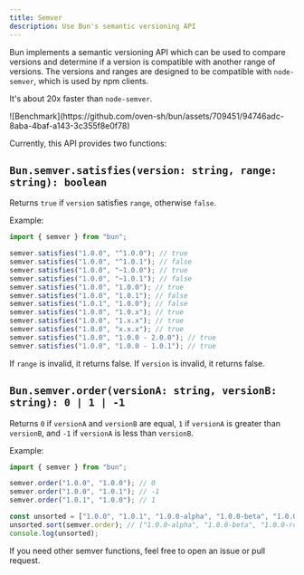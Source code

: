 ```yaml
---
title: Semver
description: Use Bun's semantic versioning API
---
```


Bun implements a semantic versioning API which can be used to compare versions and determine if a version is compatible with another range of versions. The versions and ranges are designed to be compatible with `node-semver`, which is used by npm clients.

It's about 20x faster than `node-semver`.

<Frame>
	![Benchmark](https://github.com/oven-sh/bun/assets/709451/94746adc-8aba-4baf-a143-3c355f8e0f78)
</Frame>

Currently, this API provides two functions:

## `Bun.semver.satisfies(version: string, range: string): boolean`

Returns `true` if `version` satisfies `range`, otherwise `false`.

Example:

```typescript
import { semver } from "bun";

semver.satisfies("1.0.0", "^1.0.0"); // true
semver.satisfies("1.0.0", "^1.0.1"); // false
semver.satisfies("1.0.0", "~1.0.0"); // true
semver.satisfies("1.0.0", "~1.0.1"); // false
semver.satisfies("1.0.0", "1.0.0"); // true
semver.satisfies("1.0.0", "1.0.1"); // false
semver.satisfies("1.0.1", "1.0.0"); // false
semver.satisfies("1.0.0", "1.0.x"); // true
semver.satisfies("1.0.0", "1.x.x"); // true
semver.satisfies("1.0.0", "x.x.x"); // true
semver.satisfies("1.0.0", "1.0.0 - 2.0.0"); // true
semver.satisfies("1.0.0", "1.0.0 - 1.0.1"); // true
```

If `range` is invalid, it returns false. If `version` is invalid, it returns false.

## `Bun.semver.order(versionA: string, versionB: string): 0 | 1 | -1`

Returns `0` if `versionA` and `versionB` are equal, `1` if `versionA` is greater than `versionB`, and `-1` if `versionA` is less than `versionB`.

Example:

```typescript
import { semver } from "bun";

semver.order("1.0.0", "1.0.0"); // 0
semver.order("1.0.0", "1.0.1"); // -1
semver.order("1.0.1", "1.0.0"); // 1

const unsorted = ["1.0.0", "1.0.1", "1.0.0-alpha", "1.0.0-beta", "1.0.0-rc"];
unsorted.sort(semver.order); // ["1.0.0-alpha", "1.0.0-beta", "1.0.0-rc", "1.0.0", "1.0.1"]
console.log(unsorted);
```

If you need other semver functions, feel free to open an issue or pull request.
